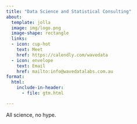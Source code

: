 ```yaml
---
title: "Data Science and Statistical Consulting"
about:
  template: jolla
  image: img/logo.png
  image-shape: rectangle
  links:
  - icon: cup-hot
    text: Meet
    href: https://calendly.com/wavedata
  - icon: envelope
    text: Email
    href: mailto:info@wavedatalabs.com.au
format:
  html:
    include-in-header:
      - file: gtm.html

---
```




All science, no hype.

<style>
  body {
  background-image: url("img/bg.jpg");
  background-size: cover;
  background-repeat: no-repeat;
}
  
</style>
